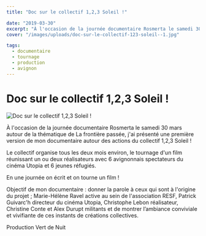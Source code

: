 ```yaml
---
title: "Doc sur le collectif 1,2,3 Soleil !"

date: "2019-03-30"
excerpt: "À l'occasion de la journée documentaire Rosmerta le samedi 30 mars autour de la thématique de La frontière passée, j'ai présenté une première version ..."
cover: "/images/uploads/doc-sur-le-collectif-123-soleil--1.jpg"

tags:
  - documentaire
  - tournage
  - production
  - avignon
---
```


# Doc sur le collectif 1,2,3 Soleil !

![Doc sur le collectif 1,2,3 Soleil !](/images/uploads/doc-sur-le-collectif-123-soleil--1.jpg)

À l'occasion de la journée documentaire Rosmerta le samedi 30 mars autour de la thématique de La frontière passée, j'ai présenté une première version de mon documentaire autour des actions du collectif 1,2,3 Soleil !

Le collectif organise tous les deux mois environ, le tournage d'un film réunissant un ou deux réalisateurs avec 6 avignonnais spectateurs du cinéma Utopia et 6 jeunes réfugiés.

En une journée on écrit et on tourne un film !

Objectif de mon documentaire : donner la parole à ceux qui sont à l'origine du projet ; Marie-Hélène Ravel active au sein de l'association RESF, Patrick Guivarc'h directeur du cinéma Utopia, Christophe Lebon réalisateur, Christine Conte et Alex Durupt militants et de montrer l’ambiance conviviale et vivifiante de ces instants de créations collectives.

Production Vert de Nuit
